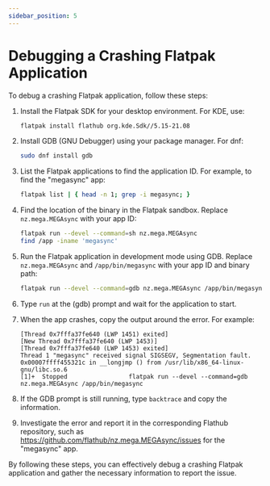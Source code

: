 ```yaml
---
sidebar_position: 5
---
```


# Debugging a Crashing Flatpak Application

To debug a crashing Flatpak application, follow these steps:

1. Install the Flatpak SDK for your desktop environment. For KDE, use:
   ```bash
   flatpak install flathub org.kde.Sdk//5.15-21.08
   ```

2. Install GDB (GNU Debugger) using your package manager. For dnf:
   ```bash
   sudo dnf install gdb
   ```

3. List the Flatpak applications to find the application ID. For example, to find the "megasync" app:
   ```bash
   flatpak list | { head -n 1; grep -i megasync; }
   ```

4. Find the location of the binary in the Flatpak sandbox. Replace `nz.mega.MEGAsync` with your app ID:
   ```bash
   flatpak run --devel --command=sh nz.mega.MEGAsync
   find /app -iname 'megasync'
   ```

5. Run the Flatpak application in development mode using GDB. Replace `nz.mega.MEGAsync` and `/app/bin/megasync` with your app ID and binary path:
   ```bash
   flatpak run --devel --command=gdb nz.mega.MEGAsync /app/bin/megasync
   ```

6. Type `run` at the (gdb) prompt and wait for the application to start.

7. When the app crashes, copy the output around the error. For example:
   ```
   [Thread 0x7fffa37fe640 (LWP 1451) exited]
   [New Thread 0x7fffa37fe640 (LWP 1453)]
   [Thread 0x7fffa37fe640 (LWP 1453) exited]
   Thread 1 "megasync" received signal SIGSEGV, Segmentation fault.
   0x00007ffff455321c in __longjmp () from /usr/lib/x86_64-linux-gnu/libc.so.6
   [1]+  Stopped                 flatpak run --devel --command=gdb nz.mega.MEGAsync /app/bin/megasync
   ```

8. If the GDB prompt is still running, type `backtrace` and copy the information.

9. Investigate the error and report it in the corresponding Flathub repository, such as https://github.com/flathub/nz.mega.MEGAsync/issues for the "megasync" app.

By following these steps, you can effectively debug a crashing Flatpak application and gather the necessary information to report the issue.